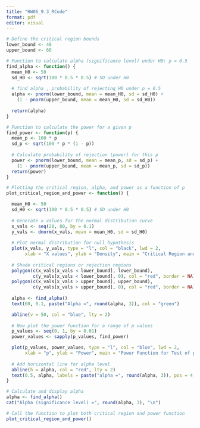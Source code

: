 ```yaml
---
title: "HW06_9.3_RCode"
format: pdf
editor: visual
---
```


```r
# Define the critical region bounds
lower_bound <- 40
upper_bound <- 60

# Function to calculate alpha (significance level) under H0: p = 0.5
find_alpha <- function() {
  mean_H0 <- 50
  sd_H0 <- sqrt(100 * 0.5 * 0.5) # SD under H0
  
  # find alpha , probability of rejecting H0 under p = 0.5 
  alpha <- pnorm(lower_bound, mean = mean_H0, sd = sd_H0) + 
    (1 - pnorm(upper_bound, mean = mean_H0, sd = sd_H0))
  
  return(alpha)
}

# Function to calculate the power for a given p
find_power <- function(p) {
  mean_p <- 100 * p
  sd_p <- sqrt(100 * p * (1 - p))
  
  # Calculate probability of rejection (power) for this p
  power <- pnorm(lower_bound, mean = mean_p, sd = sd_p) + 
    (1 - pnorm(upper_bound, mean = mean_p, sd = sd_p))
  return(power)
}

# Plotting the critical region, alpha, and power as a function of p
plot_critical_region_and_power <- function() {

  mean_H0 <- 50
  sd_H0 <- sqrt(100 * 0.5 * 0.5) # SD under H0
  
  # Generate x values for the normal distribution curve
  x_vals <- seq(20, 80, by = 0.1)
  y_vals <- dnorm(x_vals, mean = mean_H0, sd = sd_H0)
  
  # Plot normal distribution for null hypothesis
  plot(x_vals, y_vals, type = "l", col = "black", lwd = 2,
       xlab = "X values", ylab = "Density", main = "Critical Region and Alpha")
  
  # Shade critical regions or rejection regions
  polygon(c(x_vals[x_vals < lower_bound], lower_bound), 
          c(y_vals[x_vals < lower_bound], 0), col = "red", border = NA)
  polygon(c(x_vals[x_vals > upper_bound], upper_bound), 
          c(y_vals[x_vals > upper_bound], 0), col = "red", border = NA)
  
  alpha <- find_alpha()
  text(60, 0.1, paste("Alpha =", round(alpha, 3)), col = "green")

  abline(v = 50, col = "blue", lty = 2)
  
  # Now plot the power function for a range of p values
  p_values <- seq(0, 1, by = 0.01)
  power_values <- sapply(p_values, find_power)

  plot(p_values, power_values, type = "l", col = "blue", lwd = 2,
       xlab = "p", ylab = "Power", main = "Power Function for Test of p")
  
  # Add horizontal line for alpha level
  abline(h = alpha, col = "red", lty = 2) 
  text(0.5, alpha, labels = paste("alpha =", round(alpha, 3)), pos = 4, col = "red")
}

# Calculate and display alpha
alpha <- find_alpha()
cat("Alpha (significance level) =", round(alpha, 3), "\n")

# Call the function to plot both critical region and power function
plot_critical_region_and_power()


```
